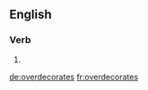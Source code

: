 ==English==

===Verb===
{{head|en}}

# {{en-third-person singular of|overdecorate}}

[[de:overdecorates]]
[[fr:overdecorates]]